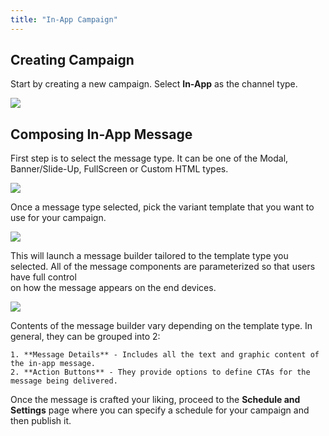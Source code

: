 ```yaml
---
title: "In-App Campaign"
---
```



## Creating Campaign

Start by creating a new campaign. Select **In-App** as the channel type.

<Frame>
  <img src="/images/in-app-campaign-2.png" />
</Frame>

## Composing In-App Message

First step is to select the message type. It can be one of the Modal, Banner/Slide-Up, FullScreen or Custom HTML types.

<Frame caption="Modal message type selected">
  <img src="/images/in-app-campaign-3.png" />
</Frame>

Once a message type selected, pick the variant template that you want to use for your campaign.

<Frame caption="Default Modal template type selected (one with modal image, title, message, and 2 action buttons)">
  <img src="/images/in-app-campaign-4.png" />
</Frame>

This will launch a message builder tailored to the template type you selected. All of the message components are parameterized so that users have full control  
on how the message appears on the end devices.

<Frame caption="A sample in-app message created using message builder UI for the default Modal template">
  <img src="/images/in-app-campaign-5.png" />
</Frame>

Contents of the message builder vary depending on the template type. In general, they can be grouped into 2:

    1. **Message Details** - Includes all the text and graphic content of the in-app message.
    2. **Action Buttons** - They provide options to define CTAs for the message being delivered.

Once the message is crafted your liking, proceed to the **Schedule and Settings** page where you can specify a schedule for your campaign and then publish it.
